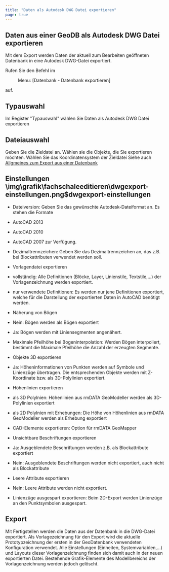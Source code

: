 ```yaml
---
title: "Daten als Autodesk DWG Datei exportieren"
page: true
---
```

## Daten aus einer GeoDB als Autodesk DWG Datei exportieren

Mit dem Export werden Daten der aktuell zum Bearbeiten ge&#246;ffneten Datenbank in eine Autodesk DWG-Datei exportiert.

Rufen Sie den Befehl im  <Menu> Menu: [Datenbank - Datenbank exportieren] </Menu>  auf.

## Typauswahl
Im Register &quot;Typauswahl&quot; w&#228;hlen Sie  <Border>Daten als Autodesk DWG Datei exportieren</Border> 

## Dateiauswahl
Geben Sie die Zieldatei an.
W&#228;hlen sie die Objekte, die Sie exportieren m&#246;chten.
W&#228;hlen Sie das Koordinatensystem der Zieldatei
<Success>
Siehe auch [Allgmeines zum Export aus einer Datenbank](../fachschaleeditieren/datenbankexportieren)
</Success>

## Einstellungen<Image>\img\grafik\fachschaleeditieren\dwgexport-einstellungen.png$dwgexport-einstellungen</Image>


- Dateiversion: Geben Sie das gew&#252;nschte Autodesk-Dateiformat an. Es stehen die Formate 

- AutoCAD 2013

- AutoCAD 2010

- AutoCAD 2007 zur Verf&#252;gung.



- Dezimaltrennzeichen: Geben Sie das Dezimaltrennzeichen an, das z.B. bei Blockattributen verwendet werden soll.

- Vorlagendatei exportieren

- vollst&#228;ndig: Alle Definitionen (Bl&#246;cke, Layer, Linienstile, Textstile,...) der Vorlagenzeichnung werden exportiert.

- nur verwendete Definitionen: Es werden nur jene Definitionen exportiert, welche f&#252;r die Darstellung der exportierten Daten in AutoCAD ben&#246;tigt werden.



- N&#228;herung von B&#246;gen

- Nein: B&#246;gen werden als B&#246;gen exportiert

- Ja: B&#246;gen werden mit Liniensegmenten angen&#228;hert.



- Maximale Pfeilh&#246;he bei Bogeninterpolation: Werden B&#246;gen interpoliert, bestimmt die Maximale Pfeilh&#246;he die Anzahl der erzeugten Segmente.

- Objekte 3D exportieren

- Ja: H&#246;heninformationen von Punkten werden auf Symbole und Linienz&#252;ge &#252;bertragen. Die entsprechenden Objekte werden mit Z-Koordinate bzw. als 3D-Polylinien exportiert. 



- H&#246;henlinien exportieren

- als 3D Polylnien: H&#246;henlinien aus rmDATA GeoModeller werden als 3D-Polylinien exportiert

- als 2D Polylnien mit Erhebungen: Die H&#246;he von H&#246;henlinien aus rmDATA GeoModeller werden als Erhebung exportiert



- CAD-Elemente exportieren: Option f&#252;r rmDATA GeoMapper

- Unsichtbare Beschriftungen exportieren

- Ja: Ausgeblendete Beschriftungen werden z.B. als Blockattribute exportiert

- Nein: Ausgeblendete Beschriftungen werden nicht exportiert, auch nicht als Blockattribute



- Leere Attribute exportieren

- Nein: Leere Attribute werden nicht exportiert.



- Linienz&#252;ge ausgespart exportieren: Beim 2D-Export werden Linienz&#252;ge an den Punktsymbolen ausgespart.




## Export
Mit  <Border>Fertigstellen</Border>  werden die Daten aus der Datenbank in die DWG-Datei exportiert.
<Success>
Als Vorlagezeichnung f&#252;r den Export wird die aktuelle Prototypzeichnung der ersten in der GeoDatenbank verwendeten Konfiguration verwendet. Alle Einstellungen (Einheiten, Systemvariablen,...) und Layouts dieser Vorlagenzeichnung finden sich damit auch in der neuen exportierten Datei. Bestehende Grafik-Elemente des Modellbereichs der Vorlagenzeichnung werden jedoch gel&#246;scht. 
</Success>

